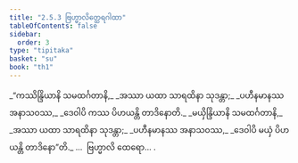 ```yaml
---
title: "2.5.3 ဗြဟ္မာလိတ္ထေရဂါထာ"
tableOfContents: false
sidebar:
  order: 3
type: "tipitaka"
basket: "su"
book: "th1"
---
```



<DynamicBreadcrumb />

<Division number="205" book="th1" e="ch" v="19" p="259">

<Paragraph number="408" type="verses" book="th1">
_“ကဿိန္ဒြိယာနိ သမထင်္ဂတာနိ,_  
_အဿာ ယထာ သာရထိနာ သုဒန္တာ;_  
_ပဟီနမာနဿ အနာသဝဿ,_  
_ဒေဝါပိ ကဿ ပိဟယန္တိ တာဒိနောတိ._  

</Paragraph>

</Division>
<Division number="206" book="th1" e="ch" v="19" p="260">

<Paragraph number="409" type="verses" book="th1">
_မယှိန္ဒြိယာနိ သမထင်္ဂတာနိ,_  
_အဿာ ယထာ သာရထိနာ သုဒန္တာ;_  
_ပဟီနမာနဿ အနာသဝဿ,_  
_ဒေဝါပိ မယှံ ပိဟယန္တိ တာဒိနော”တိ._  


</Paragraph>
</Division>

<Paragraph number="410" type="center" book="th1">
…  ဗြဟ္မာလိ ထေရော… .
</Paragraph>